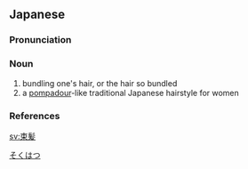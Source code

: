{{also|束髮}}
==Japanese==
{{wikipedia|lang=ja}}
{{ja-kanjitab|そく|はつ|yomi=o}}

===Pronunciation===
{{ja-pron|yomi=o|そくはつ|acc=0|dev=2|acc_ref=DJR,NHK}}

===Noun===
{{ja-noun|そくはつ}}

# bundling one's hair, or the hair so bundled
# a [[pompadour]]-like traditional Japanese hairstyle for women

===References===
<references/>

[[Category:ja:Hair|そくはつ]]

[[sv:束髪]]